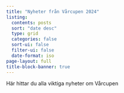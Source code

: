 ```yaml
---
title: "Nyheter från Vårcupen 2024"
listing:
  contents: posts
  sort: "date desc"
  type: grid
  categories: false
  sort-ui: false
  filter-ui: false
  date-format: iso
page-layout: full
title-block-banner: true
---
```


Här hittar du alla viktiga nyheter om Vårcupen
